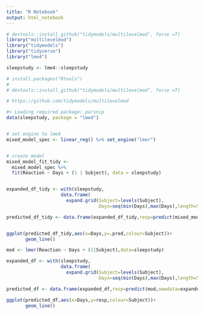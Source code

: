 ```yaml
---
title: "R Notebook"
output: html_notebook
---
```



```r


# devtools::install_github("tidymodels/multilevelmod", force =T)
library("multilevelmod")
library("tidymodels")
library("tidyverse")
library("lme4")

sleepstudy <- lme4::sleepstudy

```


```r

# install.packages("Rtools")
# 
# devtools::install_github("tidymodels/multilevelmod", force =T)

```



```r
# https://github.com/tidymodels/multilevelmod

#> Loading required package: parsnip
data(sleepstudy, package = "lme4")


# set engine to lme4
mixed_model_spec <- linear_reg() %>% set_engine("lmer")


# create model
mixed_model_fit_tidy <- 
  mixed_model_spec %>% 
  fit(Reaction ~ Days + (1 | Subject), data = sleepstudy)


expanded_df_tidy <- with(sleepstudy,
                    data.frame(
                      expand.grid(Subject=levels(Subject),
                                  Days=seq(min(Days),max(Days),length=51))))

predicted_df_tidy <- data.frame(expanded_df_tidy,resp=predict(mixed_model_fit_tidy,new_data=expanded_df_tidy))


ggplot(predicted_df_tidy,aes(x=Days,y=.pred,colour=Subject))+
       geom_line()

```





```r

mod <- lmer(Reaction ~ Days + (1|Subject),data=sleepstudy)

expanded_df <- with(sleepstudy,
                    data.frame(
                      expand.grid(Subject=levels(Subject),
                                  Days=seq(min(Days),max(Days),length=51))))

predicted_df <- data.frame(expanded_df,resp=predict(mod,newdata=expanded_df))

ggplot(predicted_df,aes(x=Days,y=resp,colour=Subject))+
       geom_line()

```


















